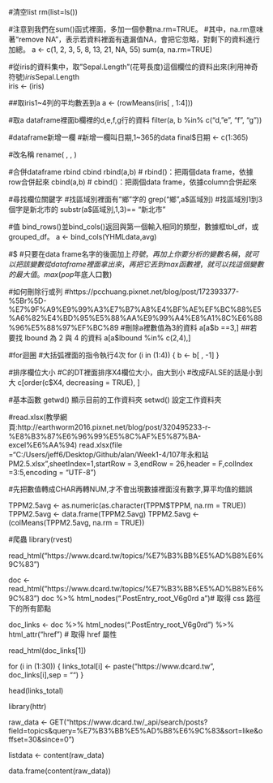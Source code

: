 #清空list
rm(list=ls())


#注意到我們在sum()函式裡面，多加一個參數na.rm=TRUE。
#其中，na.rm意味著“remove NA”，表示若資料裡面有遺漏值NA，會把它忽略，對剩下的資料進行加總。
a <- c(1, 2, 3, 5, 8, 13, 21, NA, 55)
sum(a, na.rm=TRUE)


#從iris的資料集中，取"Sepal.Length"(花萼長度)這個欄位的資料出來(利用神奇符號$)
iris$Sepal.Length  
iris <- (iris)

##取iris1~4列的平均數丟到a
a <- (rowMeans(iris[ , 1:4]))

#取a dataframe裡面b欄裡的d,e,f,g行的資料
filter(a, b %in% c("d, "e", "f", "g"))

#dataframe新增一欄
#新增一欄叫日期,1~365的data
final$日期 <- c(1:365)

#改名稱
rename( , , )


#合併dataframe rbind cbind
rbind(a,b) # rbind()：把兩個data frame，依據row合併起來
cbind(a,b) # cbind()：把兩個data frame，依據column合併起來

#尋找欄位關鍵字
#找區域別裡面有"鄉"字的
grep("鄉",a$區域別)
#找區域別1到3個字是新北市的
substr(a$區域別,1,3)== "新北市"



#值
bind_rows()並bind_cols()返回與第一個輸入相同的類型，數據框tbl_df，或grouped_df。
a <- bind_cols(YHMLdata,avg)

#$ 
#只要在data frame名字的後面加上$符號，再加上你要分析的變數名稱，就可以把該變數從data frame裡面拿出來，再把它丟到max函數裡，就可以找這個變數的最大值。
 max(pop$年底人口數)




#如何刪除行或列
#https://pcchuang.pixnet.net/blog/post/172393377-%5Br%5D-%E7%9F%A9%E9%99%A3%E7%B7%A8%E4%BF%AE%EF%BC%88%E5%A6%82%E4%BD%95%E5%88%AA%E9%99%A4%E8%A1%8C%E6%88%96%E5%88%97%EF%BC%89
#刪除a裡數值為3的資料
a[a$b ==3,]
##若要找 lbound 為 2 與 4 的資料
a[a$lbound %in% c(2,4),]

#for迴圈
#大括弧裡面的指令執行4次
for (i in (1:4))
  {
  b <- b[ , -1]
  }

#排序欄位大小
#C的DT裡面排序X4欄位大小，由大到小 #改成FALSE的話是小到大
c[order(c$X4, decreasing = TRUE), ]




#基本函數
getwd() 	顯示目前的工作資料夾 
setwd()	設定工作資料夾


#read.xlsx(教學網頁:http://earthworm2016.pixnet.net/blog/post/320495233-r-%E8%B3%87%E6%96%99%E5%8C%AF%E5%87%BA-excel%E6%AA%94)
 read.xlsx(file ="C:/Users/jeff6/Desktop/Github/alan/Week1-4/107年永和站PM2.5.xlsx",sheetIndex=1,startRow = 3,endRow = 26,header = F,colIndex =3:5,encoding = "UTF-8")
 
#先把數值轉成CHAR再轉NUM,才不會出現數據裡面沒有數字,算平均值的錯誤

TPPM2.5avg <- as.numeric(as.character(TPPM$TPPM, na.rm = TRUE))
TPPM2.5avg <- data.frame(TPPM2.5avg)
TPPM2.5avg <- (colMeans(TPPM2.5avg, na.rm = TRUE))
 
#爬蟲
library(rvest)

read_html("https://www.dcard.tw/topics/%E7%B3%BB%E5%AD%B8%E6%9C%83")

doc <- read_html("https://www.dcard.tw/topics/%E7%B3%BB%E5%AD%B8%E6%9C%83")
doc %>% html_nodes(".PostEntry_root_V6g0rd a")# 取得 css 路徑下的所有節點


doc_links <- doc %>% html_nodes(".PostEntry_root_V6g0rd") %>% html_attr("href") # 取得 href 屬性

read_html(doc_links[1])


for (i in (1:30))
{
  links_total[i] <- paste("https://www.dcard.tw", doc_links[i],sep = "")
}

head(links_total)


library(httr)

raw_data <- GET("https://www.dcard.tw/_api/search/posts?field=topics&query=%E7%B3%BB%E5%AD%B8%E6%9C%83&sort=like&offset=30&since=0")

listdata <- content(raw_data)


data.frame(content(raw_data))




